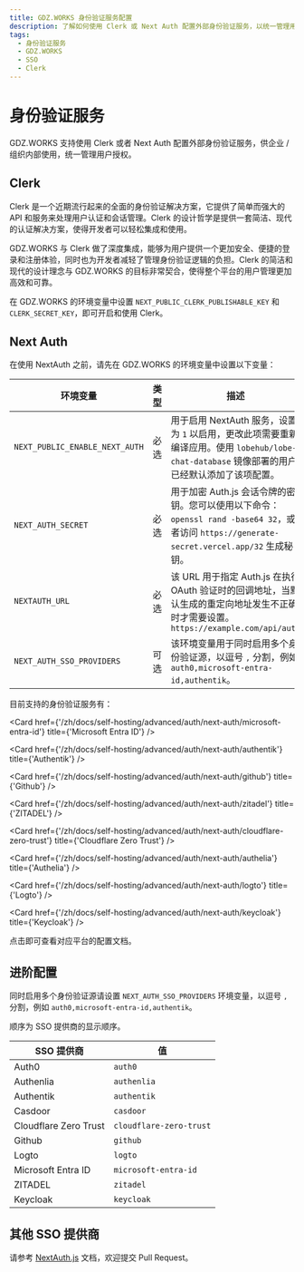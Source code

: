 ```yaml
---
title: GDZ.WORKS 身份验证服务配置
description: 了解如何使用 Clerk 或 Next Auth 配置外部身份验证服务，以统一管理用户授权。支持的身份验证服务包括 Auth0、 Azure ID 等。
tags:
  - 身份验证服务
  - GDZ.WORKS
  - SSO
  - Clerk
---
```


# 身份验证服务

GDZ.WORKS 支持使用 Clerk 或者 Next Auth 配置外部身份验证服务，供企业 / 组织内部使用，统一管理用户授权。

## Clerk

Clerk 是一个近期流行起来的全面的身份验证解决方案，它提供了简单而强大的 API 和服务来处理用户认证和会话管理。Clerk 的设计哲学是提供一套简洁、现代的认证解决方案，使得开发者可以轻松集成和使用。

GDZ.WORKS 与 Clerk 做了深度集成，能够为用户提供一个更加安全、便捷的登录和注册体验，同时也为开发者减轻了管理身份验证逻辑的负担。Clerk 的简洁和现代的设计理念与 GDZ.WORKS 的目标非常契合，使得整个平台的用户管理更加高效和可靠。

在 GDZ.WORKS 的环境变量中设置 `NEXT_PUBLIC_CLERK_PUBLISHABLE_KEY` 和 `CLERK_SECRET_KEY`，即可开启和使用 Clerk。

## Next Auth

在使用 NextAuth 之前，请先在 GDZ.WORKS 的环境变量中设置以下变量：

| 环境变量                           | 类型 | 描述                                                                                                           |
| ------------------------------ | -- | ------------------------------------------------------------------------------------------------------------ |
| `NEXT_PUBLIC_ENABLE_NEXT_AUTH` | 必选 | 用于启用 NextAuth 服务，设置为 `1` 以启用，更改此项需要重新编译应用。使用 `lobehub/lobe-chat-database` 镜像部署的用户已经默认添加了该项配置。                |
| `NEXT_AUTH_SECRET`             | 必选 | 用于加密 Auth.js 会话令牌的密钥。您可以使用以下命令： `openssl rand -base64 32`，或者访问 `https://generate-secret.vercel.app/32` 生成秘钥。 |
| `NEXTAUTH_URL`                 | 必选 | 该 URL 用于指定 Auth.js 在执行 OAuth 验证时的回调地址，当默认生成的重定向地址发生不正确时才需要设置。`https://example.com/api/auth`                  |
| `NEXT_AUTH_SSO_PROVIDERS`      | 可选 | 该环境变量用于同时启用多个身份验证源，以逗号 `,` 分割，例如 `auth0,microsoft-entra-id,authentik`。                                       |

目前支持的身份验证服务有：

<Cards>
  <Card href={'/zh/docs/self-hosting/advanced/auth/next-auth/auth0'} title={'Auth0'} />

  <Card href={'/zh/docs/self-hosting/advanced/auth/next-auth/microsoft-entra-id'} title={'Microsoft Entra ID'} />

  <Card href={'/zh/docs/self-hosting/advanced/auth/next-auth/authentik'} title={'Authentik'} />

  <Card href={'/zh/docs/self-hosting/advanced/auth/next-auth/github'} title={'Github'} />

  <Card href={'/zh/docs/self-hosting/advanced/auth/next-auth/zitadel'} title={'ZITADEL'} />

  <Card href={'/zh/docs/self-hosting/advanced/auth/next-auth/cloudflare-zero-trust'} title={'Cloudflare Zero Trust'} />

  <Card href={'/zh/docs/self-hosting/advanced/auth/next-auth/authelia'} title={'Authelia'} />

  <Card href={'/zh/docs/self-hosting/advanced/auth/next-auth/logto'} title={'Logto'} />

  <Card href={'/zh/docs/self-hosting/advanced/auth/next-auth/keycloak'} title={'Keycloak'} />
</Cards>

点击即可查看对应平台的配置文档。

## 进阶配置

同时启用多个身份验证源请设置 `NEXT_AUTH_SSO_PROVIDERS` 环境变量，以逗号 `,` 分割，例如 `auth0,microsoft-entra-id,authentik`。

顺序为 SSO 提供商的显示顺序。

| SSO 提供商               | 值                       |
| --------------------- | ----------------------- |
| Auth0                 | `auth0`                 |
| Authenlia             | `authenlia`             |
| Authentik             | `authentik`             |
| Casdoor               | `casdoor`               |
| Cloudflare Zero Trust | `cloudflare-zero-trust` |
| Github                | `github`                |
| Logto                 | `logto`                 |
| Microsoft Entra ID    | `microsoft-entra-id`    |
| ZITADEL               | `zitadel`               |
| Keycloak              | `keycloak`              |

## 其他 SSO 提供商

请参考 [NextAuth.js](https://next-auth.js.org/providers) 文档，欢迎提交 Pull Request。
